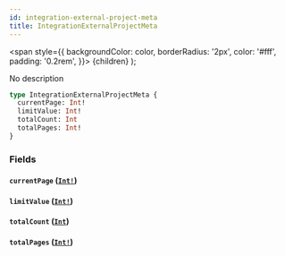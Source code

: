 ```yaml
---
id: integration-external-project-meta
title: IntegrationExternalProjectMeta
---
```


<span
style={{
      backgroundColor: color,
      borderRadius: '2px',
      color: '#fff',
      padding: '0.2rem',
    }}>
{children}
</span>
);

No description

```graphql
type IntegrationExternalProjectMeta {
  currentPage: Int!
  limitValue: Int!
  totalCount: Int
  totalPages: Int!
}
```

### Fields

#### `currentPage` ([`Int!`](/api/graphql/documentation/scalars/int))

#### `limitValue` ([`Int!`](/api/graphql/documentation/scalars/int))

#### `totalCount` ([`Int`](/api/graphql/documentation/scalars/int))

#### `totalPages` ([`Int!`](/api/graphql/documentation/scalars/int))
